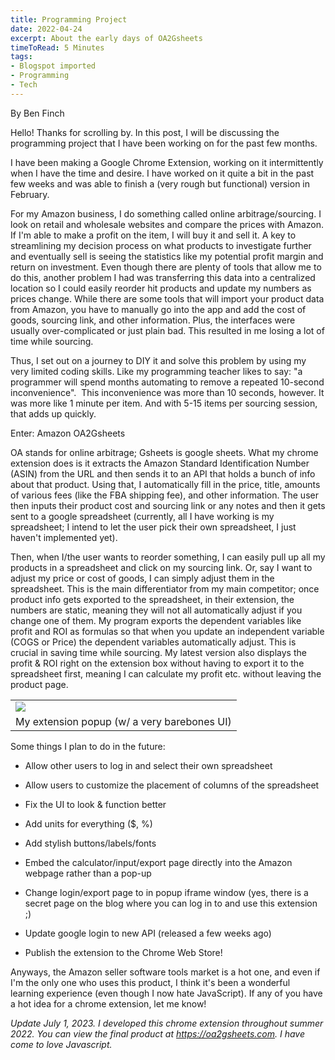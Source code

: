 ```yaml
---
title: Programming Project
date: 2022-04-24
excerpt: About the early days of OA2Gsheets
timeToRead: 5 Minutes
tags:
- Blogspot imported
- Programming
- Tech
--- 
```


By Ben Finch

Hello! Thanks for scrolling by. In this post, I will be discussing the programming project that I have been working on for the past few months. 

I have been making a Google Chrome Extension, working on it intermittently when I have the time and desire. I have worked on it quite a bit in the past few weeks and was able to finish a (very rough but functional) version in February. 

For my Amazon business, I do something called online arbitrage/sourcing. I look on retail and wholesale websites and compare the prices with Amazon. If I'm able to make a profit on the item, I will buy it and sell it. A key to streamlining my decision process on what products to investigate further and eventually sell is seeing the statistics like my potential profit margin and return on investment. Even though there are plenty of tools that allow me to do this, another problem I had was transferring this data into a centralized location so I could easily reorder hit products and update my numbers as prices change. While there are some tools that will import your product data from Amazon, you have to manually go into the app and add the cost of goods, sourcing link, and other information. Plus, the interfaces were usually over-complicated or just plain bad. This resulted in me losing a lot of time while sourcing. 

Thus, I set out on a journey to DIY it and solve this problem by using my very limited coding skills. Like my programming teacher likes to say: "a programmer will spend months automating to remove a repeated 10-second inconvenience".  This inconvenience was more than 10 seconds, however. It was more like 1 minute per item. And with 5-15 items per sourcing session, that adds up quickly. 

Enter: Amazon OA2Gsheets

OA stands for online arbitrage; Gsheets is google sheets. What my chrome extension does is it extracts the Amazon Standard Identification Number (ASIN) from the URL and then sends it to an API that holds a bunch of info about that product. Using that, I automatically fill in the price, title, amounts of various fees (like the FBA shipping fee), and other information. The user then inputs their product cost and sourcing link or any notes and then it gets sent to a google spreadsheet (currently, all I have working is my spreadsheet; I intend to let the user pick their own spreadsheet, I just haven't implemented yet). 

Then, when I/the user wants to reorder something, I can easily pull up all my products in a spreadsheet and click on my sourcing link. Or, say I want to adjust my price or cost of goods, I can simply adjust them in the spreadsheet. This is the main differentiator from my main competitor; once product info gets exported to the spreadsheet, in their extension, the numbers are static, meaning they will not all automatically adjust if you change one of them. My program exports the dependent variables like profit and ROI as formulas so that when you update an independent variable (COGS or Price) the dependent variables automatically adjust. This is crucial in saving time while sourcing. My latest version also displays the profit & ROI right on the extension box without having to export it to the spreadsheet first, meaning I can calculate my profit etc. without leaving the product page. 

|   |
|---|
|[![](https://blogger.googleusercontent.com/img/b/R29vZ2xl/AVvXsEjegBofUe2Vf4I_HKY99Mmqm6aNxHvRBx5EsBSOnKMeChrJMfVQvbynd-lY4bLu5erYGXuBRix9FGvyY--hmhPyafp72Mpk1he4OMt_YlkkFRVBmhVAwQz-9aTKRdaMGdYZVOjBLa43M63HoyKhxxvtyLNNexhgDs2TxbdZhBgJbOEWBh_NoLQU0ZiD/s320/Screenshot%202022-04-24%202.15.25%20PM.png)](https://www.blogger.com/blog/post/edit/2067534601276460215/6617616393642481032#)|
|My extension popup (w/ a very barebones UI)|

  
Some things I plan to do in the future:

- Allow other users to log in and select their own spreadsheet
- Allow users to customize the placement of columns of the spreadsheet
- Fix the UI to look & function better

- Add units for everything ($, %)
- Add stylish buttons/labels/fonts

- Embed the calculator/input/export page directly into the Amazon webpage rather than a pop-up
- Change login/export page to in popup iframe window (yes, there is a secret page on the blog where you can log in to and use this extension ;)
- Update google login to new API (released a few weeks ago)
- Publish the extension to the Chrome Web Store!

Anyways, the Amazon seller software tools market is a hot one, and even if I'm the only one who uses this product, I think it's been a wonderful learning experience (even though I now hate JavaScript). If any of you have a hot idea for a chrome extension, let me know!

*Update July 1, 2023. I developed this chrome extension throughout summer 2022. You can view the final product at https://oa2gsheets.com. I have come to love Javascript.*

<script src="https://giscus.app/client.js"
        data-repo="benf2004/my-blog"
        data-repo-id="R_kgDOJx_n5Q"
        data-category="Announcements"
        data-category-id="DIC_kwDOJx_n5c4CXmy-"
        data-mapping="pathname"
        data-strict="0"
        data-reactions-enabled="1"
        data-emit-metadata="0"
        data-input-position="top"
        data-theme="preferred_color_scheme"
        data-lang="en"
        crossorigin="anonymous"
        async>
</script>